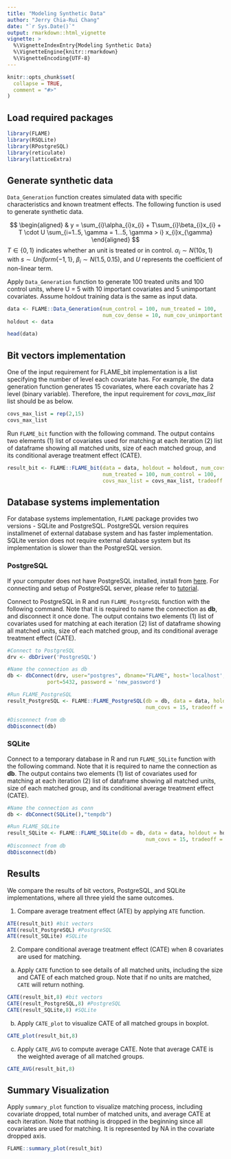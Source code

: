 ```yaml
---
title: "Modeling Synthetic Data"
author: "Jerry Chia-Rui Chang"
date: "`r Sys.Date()`"
output: rmarkdown::html_vignette
vignette: >
  %\VignetteIndexEntry{Modeling Synthetic Data}
  %\VignetteEngine{knitr::rmarkdown}
  %\VignetteEncoding{UTF-8}
---
```


```r
knitr::opts_chunk$set(
  collapse = TRUE,
  comment = "#>"
)
```


## Load required packages

```r
library(FLAME)
library(RSQLite)
library(RPostgreSQL)
library(reticulate)
library(latticeExtra)
```

## Generate synthetic data

`Data_Generation` function creates simulated data with specific characteristics and known treatment effects. The following function is used to generate synthetic data.  

\newline

$$
\begin{aligned}
& y = \sum_{i}\alpha_{i}x_{i} + T\sum_{i}\beta_{i}x_{i} + T \cdot U \sum_{i=1..5, \gamma = 1...5, \gamma > i} x_{i}x_{\gamma}
\end{aligned}
$$
$T \in \{0,1\}$ indicates whether an unit is treated or in control. $\alpha_{i} \sim N(10s, 1)$ with $s \sim Uniform\{-1,1\}$, $\beta_{i} \sim N(1.5,0.15)$, and $U$ represents the coefficient of non-linear term.  

\newline
  
Apply `Data_Generation` function to generate 100 treated units and 100 control units, where U = 5 with 10 important covariates and 5 unimportant covariates. Assume holdout training data is the same as input data.  
```r
data <- FLAME::Data_Generation(num_control = 100, num_treated = 100,
                               num_cov_dense = 10, num_cov_unimportant = 5, U = 5)
holdout <- data 
```

\newline

```r
head(data)
```

## Bit vectors implementation

One of the input requirement for FLAME_bit implementation is a list specifying the number of level each covariate has. For example, the data generation function generates 15 covariates, where each covariate has 2 level (binary variable). Therefore, the input requirement for *covs_max_list* list should be as below.  
```r
covs_max_list = rep(2,15)
covs_max_list
```
\newline  

Run `FLAME_bit` function with the following command. The output contains two elements (1) list of covariates used for matching at each iteration (2) list of dataframe showing all matched units, size of each matched group, and its conditional average treatment effect (CATE).  
```r
result_bit <- FLAME::FLAME_bit(data = data, holdout = holdout, num_covs = 15,
                               num_treated = 100, num_control = 100, 
                               covs_max_list = covs_max_list, tradeoff = 0.1)
```

## Database systems implementation 

For database systems implementation, `FLAME` package provides two versions - SQLite and PostgreSQL. PostgreSQL version requires installmenet of external database system and has faster implementation. SQLite version does not require external database system but its implementation is slower than the PostgreSQL version.  

### PostgreSQL

If your computer does not have PostgreSQL installed, install from [here](https://www.postgresql.org/download/). For connecting and setup of PostgreSQL server, please refer to [tutorial](http://www.postgresqltutorial.com/connect-to-postgresql-database/).  

\newline

Connect to PostgreSQL in R and run `FLAME_PostgreSQL` function with the following command. Note that it is required to name the connection as **db**, and disconnect it once done. The output contains two elements (1) list of covariates used for matching at each iteration (2) list of dataframe showing all matched units, size of each matched group, and its conditional average treatment effect (CATE).  
```r
#Connect to PostgreSQL
drv <- dbDriver('PostgreSQL')

#Name the connection as db
db <- dbConnect(drv, user="postgres", dbname="FLAME", host='localhost',
             port=5432, password = 'new_password')

#Run FLAME_PostgreSQL 
result_PostgreSQL <- FLAME::FLAME_PostgreSQL(db = db, data = data, holdout = holdout,
                                             num_covs = 15, tradeoff = 0.1)

#Disconnect from db
dbDisconnect(db)
```


### SQLite

Connect to a temporary database in R and run `FLAME_SQLite` function with the following command. Note that it is required to name the connection as **db**. The output contains two elements (1) list of covariates used for matching at each iteration (2) list of dataframe showing all matched units, size of each matched group, and its conditional average treatment effect (CATE).  
```r
#Name the connection as conn
db <- dbConnect(SQLite(),"tempdb") 

#Run FLAME_SQLite
result_SQLite <- FLAME::FLAME_SQLite(db = db, data = data, holdout = holdout,
                                             num_covs = 15, tradeoff = 0.1)
#Disconnect from db
dbDisconnect(db)
```

## Results

We compare the results of bit vectors, PostgreSQL, and SQLite implementations, where all three yield the same outcomes.  

\newline 

1. Compare average treatment effect (ATE) by applying `ATE` function.
```r
ATE(result_bit) #bit vectors
ATE(result_PostgreSQL) #PostgreSQL
ATE(result_SQLite) #SQLite
```

\newline 

2. Compare conditional average treatment effect (CATE) when 8 covariates are used for matching.

\newline

a. Apply `CATE` function to see details of all matched units, including the size and CATE of each matched group. Note that if no units are matched, `CATE` will return nothing.  
```r
CATE(result_bit,8) #bit vectors
CATE(result_PostgreSQL,8) #PostgreSQL
CATE(result_SQLite,8) #SQLite
```

\newline  

b. Apply `CATE_plot` to visualize CATE of all matched groups in boxplot.
```r
CATE_plot(result_bit,8)
```


\newline 

c. Apply `CATE_AVG` to compute average CATE. Note that average CATE is the weighted average of all matched groups.  
```r
CATE_AVG(result_bit,8) 
```

## Summary Visualization  

Apply `summary_plot` function to visualize matching process, including covariate dropped, total number of matched units, and average CATE at each iteration. Note that nothing is dropped in the beginning since all covariates are used for matching. It is represented by NA in the covariate dropped axis.  

```r
FLAME::summary_plot(result_bit)
```
